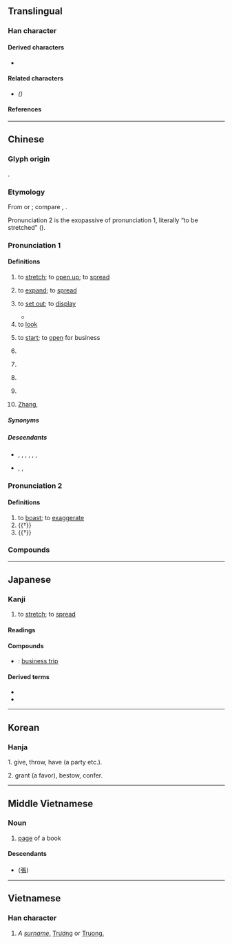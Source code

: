 {{also|张}}
{{character info}}
==Translingual==

===Han character===
{{Han char|rn=57|rad=弓|as=08|sn=11|four=11232|canj=NSMV|ids=⿰弓長}}

====Derived characters====
* {{l|mul|[[𫣖]], [[𫫧]], [[㙣]], [[𢳫]], [[漲]]([[涨]]), [[㯑]], [[𧐊]], [[𨄰]]([[𬦵]]), [[𢊜]], [[𦸾]], [[瘬]], [[𢐓]]}}

====Related characters====
* {{l|mul|[[张]]}} ''({{w|Simplified Chinese}})''

====References====
{{Han ref|kx=0359.190|dkj=09812|dj=0675.330|hdz=20997.050|uh=5F35}}

----

==Chinese==
{{zh-forms|s=张}}
{{zh-wp|zh:張姓|yue:張氏|gan:張姓|cdo:Diŏng (sáng)|nan:Tiuⁿ (sèⁿ)|en:Zhang (surname)}}

===Glyph origin===
{{Han etym}}
{{Han compound|弓|長|t1=bow|c1=s|c2=p|ls=psc}}.

===Etymology===
From {{inh|zh|sit-pro|*g/m/b-raŋ||strong; firm; tense}} or {{inh|zh|sit-pro|*(d/t)aŋ||tense; tight}}; compare {{cog|bo|ཐང་པོ||tense; tight; firm}}, {{cog|my|တင်||to tighten; to be tight}}.

Pronunciation 2 is the exopassive of pronunciation 1, literally “to be stretched” ({{zh-ref|Schuessler, 2007}}).

===Pronunciation 1===
{{zh-pron
|m=zhāng
|ma=Zh-zhāng.ogg
|m-s=zang1
|c=zoeng1
|c-t=ziang1
|g=zong1
|h=pfs=chông;gd=zong1
|j=zon1
|mb=dióng
|md=diŏng
|mn=xm,qz,tp,kh,tc,hc,lk,sx,yl,km,mg:tiuⁿ/zz,tn:tioⁿ/pn:tiauⁿ/xm,qz,tw:tiong/zz:tiang
|mn_note=tiuⁿ/tioⁿ/tiauⁿ - colloquial (incl. surname); tiong/tiang - literary
|mn-t=ziang1/diên1/dion1
|mn-t_note=diên1 (Chaozhou), dion1 (Shantou) - surname
|w=1tsan
|x=zhan1
|mc=1
|oc=1
|cat=v,a,cls,pn
}}

====Definitions====
{{zh-hanzi}}

# to [[stretch]]; to [[open up]]; to [[spread]]
#: {{zh-x|張 弓|to draw a bow}}
#: {{zh-x|張開|to open up, to spread}}
#: {{zh-x|張口|to gape, to yawn}}
# to [[expand]]; to [[spread]]
#: {{zh-x|擴張|to expand, expansion}}
#: {{zh-x|聲張|to make public, to disclose}}
#: {{zh-x|誇張|to exaggerate}}
# to [[set out]]; to [[display]]
#: {{zh-x|張貼|to ['''put up''' (a notice, poster, etc.)}}
#* {{zh-x|當日 殺 牛 宰 馬，大 張 筵席。|That very day, oxen and horses were slaughtered and butchered, and a great feast was '''set out'''. |ref=Sanguo Yanyi}}
# to [[look]]
#: {{zh-x|東張西望|to '''look around'''}}
# {{lb|zh|of a new business}} to [[start]]; to [[open]] for business
#: {{zh-x|新張|to '''begin doing business'''}}
# {{zh-classifier|things with a [[flat]] [[surface]]|t=[[sheet]]}}
#: {{zh-x|一 張 地圖|a map}}
#: {{zh-x|一 張 桌子{zi}|a table}}
#: {{zh-x|幾 張 凳|several chairs|C}}
#: {{zh-x|兩 張 紙|two sheets of paper|C}}
#: {{zh-x|一 張 嘴|one mouth}}
#: {{zh-x|高雄 一 張|One ticket to Kaohsiung|MN}}
# {{zh-classifier|[[vote]]s}}
# {{lb|zh|Cantonese|Hakka|Zhongshan Min}} {{zh-classifier|[[knife|knives]]}}
# {{lb|zh|Chinese astronomy}} ''{{w|Extended Net}}'' {{gloss|one of {{w|Twenty-Eight Mansions}}}} <!-- 張宿 consists of 張 (Extended Net) and 天廟 (Celestial Mansion) -->
# {{surname|zh}} [[Zhang]], {{n-g|listed #24 of the ''{{w|Baijiaxing}}''}}
#: {{zh-x|^張 ^飛|{{w|Zhang Fei|'''Zhang''' Fei}} (Chinese military general serving under the warlord Liu Bei in the late {{w|Eastern Han}} dynasty)}}
#: {{zh-x|^張 ^藝-謀|{{w|Zhang Yimou|'''Zhang''' Yimou}} (Chinese film director)}}

=====Synonyms=====
{{zh-dial|把-2}}

=====Descendants=====
* {{desc|bor=1|en|Chang}}, {{l|en|Zhang}}, {{l|en|Cheung}}, {{l|en|Cheong}}, {{l|en|Chong}}, {{l|en|Teo}}, {{l|en|Teoh}}
* {{desc|bor=1|tl|Chang}}, {{l|tl|Tiu}}, {{l|tl|Tiong}}

===Pronunciation 2===
{{zh-pron
|m=zhàng
|c=zoeng3
|mc=2
|oc=n,2
|dial=n
|cat=v
}}

====Definitions====
{{zh-hanzi}}

# to [[boast]]; to [[exaggerate]] {{q|now merged into Pronunciation 1}}
# {{†}} {{zh-original|脹}}
# {{†}} {{zh-original|帳}}

===Compounds===
{{zh-der|外弛內張|兩張皮|張家口|張良借箸|囂張|張果老|張羅殆盡|伸張|一弛一張|張羅彀弓|五角六張|張力|張王李趙|彭張|子張|張大其事|周程張朱|張載|做張做智|七張八嘴|失張失志|張口結舌|呼張喚李|張本|張致|張志|分張|張三丰|做張做致|主張|張嘴|慌慌張張|慌張|張潮|急張拘諸|失張倒怪|怒張|伸張正義|張舌騙口|乖張|大張聲勢|七嘴八張|張飲|張飛穿針|張顛|張良擇留|張羅|張繼|張綱埋輪|張眉弩眼|張目|張皇失措|張皇|張牙舞爪|張燈結彩|張燈掛彩|張榜|張望|張敞畫眉|張揚|張掛|張弛|張弓簇箭|張弓挾矢|張弓拔刃|張大其詞|張堪折轅|張口|張千|張冠李戴|張仙|張三李四|弩張劍拔|恢張|弛張|慢張|一張一弛|張猛龍碑|慌張勢煞|張天師|小全張|慌裡慌張|大張其詞|慌張慌智|助我張目|失張失智|失張冒勢|張三影|大張旗鼓|大全張|張貼|張儀舌|張脈|大張撻伐|哆張|單張匯票|劍拔弩張|張開|張大|僨張|張燈結綵|供張|張遷碑|張老師|張狂|做張做勢|侜張|喬主張|不事張揚|打張驚兒|熟魏生張|眼張失落|畫眉張敞|更張|沒張智|生張熟魏|海底擴張|眼張失道|改弦易張|擅作主張|滿張羅|樣張|打張雞兒|狐假鴟張|明目張膽|東張西望|氣燄高張|敷張揚厲|改弦更張|矜張|火傘高張|搭弩張弓|矜張顯著|皮張|番張跟斗|泥人張|拍張|片口張舌|改張易調|歙張|擴張戰果|榜張|沒張沒致|沒張倒置|氣焰囂張|掞張|有張沒智|比張比李|擴張|設張舉措|舒張壓|解弦更張|賁張|血脈賁張|虛張聲勢|蹶張|譸張|紙半張|顛張醉素|艾如張|舒張|舞爪張牙|金張|籠貫箱張|鋪張浪費|緊張不安|雄張|緊張病|誇張|緊張|綱舉目張|緊張理論|范張雞黍|鴟張|騙口張舌|紙張|誇張其辭|驚張|表面張力|靜脈曲張|開張|緊張大師|邊張子|聲張|門可張羅|開張大吉|鋪排張揚|重張|自作主張|輈張|關張|鋪張揚厲|誇張法|譸張為幻|輈張跋扈|虛張|鋪張|設席張筵|張灣|張宿|侏張|張莊|張家灣|張王|張家畈|張集|張家港|張家集|張巷|張咀|張家莊|張溝|張家嶺|張常臺|張谷英|底張|張橋}}

{{zh-cat|Beginning|Intermediate}}

----

==Japanese==

===Kanji===
{{ja-kanji|grade=5|rs=弓08}}

# to [[stretch]]; to [[spread]]

====Readings====
{{ja-readings
|goon=ちょう
|kanon=ちょう
|kun=は-る, は-り
}}

====Compounds====
* {{ja-r|出%張|しゅっ%ちょう}}: [[business trip]]

====Derived terms====
* {{ja-r|頑%張る|がん%ばる}}
* {{ja-r|頑%張って|がん%ばって}}

----

==Korean==

===Hanja===
{{ko-hanja|장}}</p><p>
1. give, throw, have (a party etc.).</p><p>
2. grant (a favor), bestow, confer.</p>


----

==Middle Vietnamese==

===Noun===
{{head|mkh-mvi|noun|tr=blang}}

# [[page]] of a book

====Descendants====
* {{desc|vi|trang}} ([[張]])

----

==Vietnamese==

===Han character===
{{vi-readings|reading=trương, trang, chanh, choang, chương, giương, chăng, chướng, dăng|rs=弓08}}

# ''A [[surname]]''[[surname|.]] [[Trương]] or [[Truong|Truong.]]